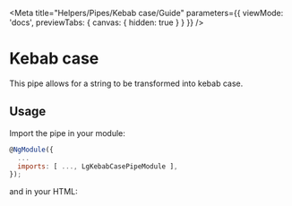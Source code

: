 
<Meta title="Helpers/Pipes/Kebab case/Guide" parameters={{ viewMode: 'docs', previewTabs: { canvas: { hidden: true } } }} />

# Kebab case

This pipe allows for a string to be transformed into kebab case.

## Usage
Import the pipe in your module:

~~~js
@NgModule({
  ...
  imports: [ ..., LgKebabCasePipeModule ],
});
~~~

and in your HTML:

<Source id="helpers-pipes-kebab-case-examples--kebab-case-pipe-story"></Source>

<Feedback />
